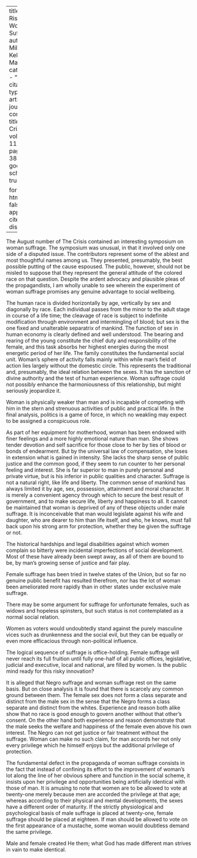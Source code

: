 
---
title: 'The Risk of Woman Suffrage'
author: Miller, Kelly
date: May 1915
categories: 
  - ""
citation: 
  type: article-journal
  container-title: The Crisis
  volume: 11
  issue: 1
  page: 37-38
google-scholar: true

format:
  html:
    toc: false
    appendix-cite-as: display
---




The August number of <span class = "small-caps">The Crisis</span> contained an interesting symposium on woman suffrage. The symposium was unusual, in that it involved only one side of a disputed issue. The contributors represent some of the ablest and most thoughtful names among us. They presented, presumably, the best possible putting of the cause espoused. The public, however, should not be misled to suppose that they represent the general attitude of the colored race on that question. Despite the ardent advocacy and plausible pleas of the propagandists, I am wholly unable to see wherein the experiment of woman suffrage promises any genuine advantage to social wellbeing.

The human race is divided horizontally by age, vertically by sex and diagonally by race. Each individual passes from the minor to the adult stage in course of a life time; the cleavage of race is subject to indefinite modification through environment and intermingling of blood; but sex is the one fixed and unalterable separatrix of mankind. The function of sex in human economy is clearly defined and well understood. The bearing and rearing of the young constitute the chief duty and responsibility of the female, and this task absorbs her highest energies during the most energetic period of her life. The family constitutes the fundamental social unit. Woman's sphere of activity falls mainly within while man's field of action lies largely without the domestic circle. This represents the traditional and, presumably, the ideal relation between the sexes. It has the sanction of divine authority and the test of human experience. Woman suffrage could not possibly enhance the harmoniousness of this relationship, but might seriously jeopardize it.

Woman is physically weaker than man and is incapable of competing with him in the stern and strenuous activities of public and practical life. In the final analysis, politics is a game of force, in which no weakling may expect to be assigned a conspicuous role.

As part of her equipment for motherhood, woman has been endowed with finer feelings and a more highly emotional nature than man. She shows tender devotion and self sacrifice for those close to her by ties of blood or bonds of endearment. But by the universal law of compensation, she loses in extension what is gained in intensity. She lacks the sharp sense of public justice and the common good, if they seem to run counter to her personal feeling and interest. She is far superior to man in purely personal and private virtue, but is his inferior in public qualities and character. Suffrage is not a natural right, like life and liberty. The common sense of mankind has always limited it by age, sex, possession, attainment and moral character. It is merely a convenient agency through which to secure the best result of government, and to make secure life, liberty and happiness to all. It cannot be maintained that woman is deprived of any of these objects under male suffrage. It is inconceivable that man would legislate against his wife and daughter, who are dearer to him than life itself, and who, he knows, must fall back upon his strong arm for protection, whether they be given the suffrage or not.

The historical hardships and legal disabilities against which women complain so bitterly were incidental imperfections of social development. Most of these have already been swept away, as all of them are bound to be, by man's growing sense of justice and fair play.

Female suffrage has been tried in twelve states of the Union, but so far no genuine public benefit has resulted therefrom, nor has the lot of woman been ameliorated more rapidly than in other states under exclusive male suffrage.

There may be some argument for suffrage for unfortunate females, such as widows and hopeless spinsters, but such status is not contemplated as a normal social relation.

Women as voters would undoubtedly stand against the purely masculine vices such as drunkenness and the social evil, but they can be equally or even more efficacious through non-political influence.

The logical sequence of suffrage is office-holding. Female suffrage will never reach its full fruition until fully one-half of all public offices, legislative, judicial and executive, local and national, are filled by women. Is the public mind ready for this risky innovation?

It is alleged that Negro suffrage and woman suffrage rest on the same basis. But on close analysis it is found that there is scarcely any common ground between them. The female sex does not form a class separate and distinct from the male sex in the sense that the Negro forms a class separate and distinct from the whites. Experience and reason both alike show that no race is good enough to govern another without that other's consent. On the other hand both experience and reason demonstrate that the male seeks the welfare and happiness of the female even above his own interest. The Negro can not get justice or fair treatment without the suffrage. Woman can make no such claim, for man accords her not only every privilege which he himself enjoys but the additional privilege of protection.

The fundamental defect in the propaganda of woman suffrage consists in the fact that instead of confining its effort to the improvement of woman's lot along the line of her obvious sphere and function in the social scheme, it insists upon her privilege and opportunities being artificially identical with those of man. It is amusing to note that women are to be allowed to vote at twenty-one merely because men are accorded the privilege at that age; whereas according to their physical and mental developments, the sexes have a different order of maturity. If the strictly physiological and psychological basis of male suffrage is placed at twenty-one, female suffrage should be placed at eighteen. If man should be allowed to vote on the first appearance of a mustache, some woman would doubtless demand the same privilege.

Male and female created He them; what God has made different man strives in vain to make identical.

